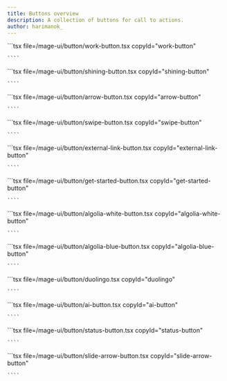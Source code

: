 ```yaml
---
title: Buttons overview
description: A collection of buttons for call to actions.
author: harimanok_
---
```



<ComponentList>
  <ComponentListItem copyId="work-button">
    <WorkButton />
    ```tsx file=<rootDir>/mage-ui/button/work-button.tsx copyId="work-button"

    ````

  </ComponentListItem>

  <ComponentListItem copyId="shining-button">
    <ShiningButton />
    ```tsx file=<rootDir>/mage-ui/button/shining-button.tsx copyId="shining-button"

    ````

  </ComponentListItem>

  <ComponentListItem copyId="arrow-button">
    <ArrowButton />
    ```tsx file=<rootDir>/mage-ui/button/arrow-button.tsx copyId="arrow-button"

    ````

  </ComponentListItem>

  <ComponentListItem copyId="swipe-button">
    <SwipeButton />
    ```tsx file=<rootDir>/mage-ui/button/swipe-button.tsx copyId="swipe-button"

    ````

  </ComponentListItem>

  <ComponentListItem copyId="external-link-button">
    <ExternalLinkButton />
    ```tsx file=<rootDir>/mage-ui/button/external-link-button.tsx copyId="external-link-button"

    ````

  </ComponentListItem>

  <ComponentListItem copyId="get-started-button">
    <GetStartedButton />
    ```tsx file=<rootDir>/mage-ui/button/get-started-button.tsx copyId="get-started-button"

    ````

  </ComponentListItem>

  <ComponentListItem copyId="algolia-white-button">
    <AlgoliaButtonWhite />
    ```tsx file=<rootDir>/mage-ui/button/algolia-white-button.tsx copyId="algolia-white-button"

    ````

  </ComponentListItem>

  <ComponentListItem copyId="algolia-blue-button">
    <AlgoliaButtonBlue />
    ```tsx file=<rootDir>/mage-ui/button/algolia-blue-button.tsx copyId="algolia-blue-button"

    ````

  </ComponentListItem>

  <ComponentListItem copyId="duolingo">
    <Duolingo />
    ```tsx file=<rootDir>/mage-ui/button/duolingo.tsx copyId="duolingo"

    ````

  </ComponentListItem>

  <ComponentListItem copyId="ai-button" lazy>
    ```tsx file=<rootDir>/mage-ui/button/ai-button.tsx copyId="ai-button"

    ````

  </ComponentListItem>

  <ComponentListItem copyId="status-button" lazy>
    ```tsx file=<rootDir>/mage-ui/button/status-button.tsx copyId="status-button"

    ````

  </ComponentListItem>

  <ComponentListItem copyId="slide-arrow-button" lazy>
    <SlideArrowButton text="Get Started"/>
    ```tsx file=<rootDir>/mage-ui/button/slide-arrow-button.tsx copyId="slide-arrow-button"

    ````

  </ComponentListItem>
</ComponentList>
